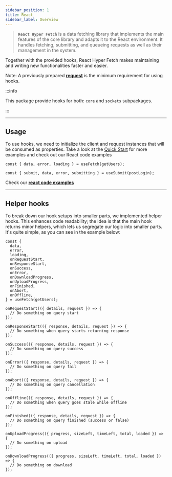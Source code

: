```yaml
---
sidebar_position: 1
title: React
sidebar_label: Overview
---
```


> **`React Hyper Fetch`** is a data fetching library that implements the main features of the core library and adapts it
> to the React environment. It handles fetching, submitting, and queueing requests as well as their management in the
> system.

Together with the provided hooks, React Hyper Fetch makes maintaining and writing new functionalities faster and easier.

Note: A previously prepared [**request**](/core/request.mdx) is the minimum requirement for using hooks.

:::info

This package provide hooks for both: `core` and `sockets` subpackages.

:::

---

## Usage

To use hooks, we need to initialize the client and request instances that will be consumed as properties. Take a look at
the [Quick Start](/getting-started/quick-start.mdx) for more examples and check out our React code examples

```tsx
const { data, error, loading } = useFetch(getUsers);
```

```tsx
const { submit, data, error, submitting } = useSubmit(postLogin);
```

Check our **[react code examples](/guides/react/01-basics/fetching.mdx)**

---

## Helper hooks

To break down our hook setups into smaller parts, we implemented helper hooks. This enhances code readability; the idea
is that the main hook returns minor helpers, which lets us segregate our logic into smaller parts. It's quite simple, as
you can see in the example below:

```tsx
const {
  data,
  error,
  loading,
  onRequestStart,
  onResponseStart,
  onSuccess,
  onError,
  onDownloadProgress,
  onUploadProgress,
  onFinished,
  onAbort,
  onOffline,
} = useFetch(getUsers);

onRequestStart(({ details, request }) => {
  // Do something on query start
});

onResponseStart(({ response, details, request }) => {
  // Do something when query starts returning response
});

onSuccess(({ response, details, request }) => {
  // Do something on query success
});

onError(({ response, details, request }) => {
  // Do something on query fail
});

onAbort(({ response, details, request }) => {
  // Do something on query cancellation
});

onOffline(({ response, details, request }) => {
  // Do something when query goes stale while offline
});

onFinished(({ response, details, request }) => {
  // Do something on query finished (success or false)
});

onUploadProgress(({ progress, sizeLeft, timeLeft, total, loaded }) => {
  // Do something on upload
});

onDownloadProgress(({ progress, sizeLeft, timeLeft, total, loaded }) => {
  // Do something on download
});
```
